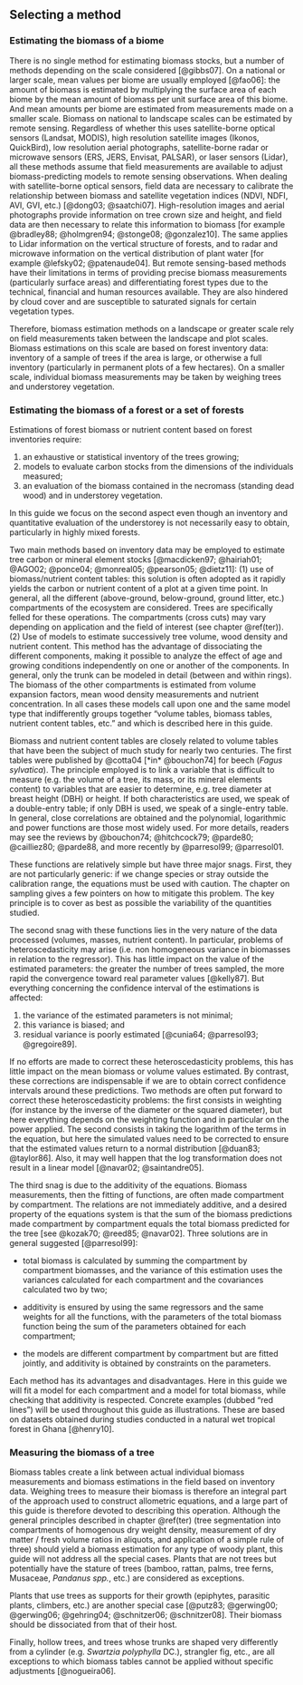 
## Selecting a method

### Estimating the biomass of a biome

There is no single method for estimating biomass stocks, but a number of methods depending on the scale considered [@gibbs07]. On a national or larger scale, mean values per biome are usually employed [@fao06]: the amount of biomass is estimated by multiplying the surface area of each biome by the mean amount of biomass per unit surface area of this biome. And mean amounts per biome are estimated from measurements made on a smaller scale. Biomass on national to landscape scales can be estimated by remote sensing. Regardless of whether this uses satellite-borne optical sensors (Landsat, MODIS), high resolution satellite images (Ikonos, QuickBird), low resolution aerial photographs, satellite-borne radar or microwave sensors (ERS, JERS, Envisat, PALSAR), or laser sensors (Lidar), all these methods assume that field measurements are available to adjust biomass-predicting models to remote sensing observations. When dealing with satellite-borne optical sensors, field data are necessary to calibrate the relationship between biomass and satellite vegetation indices (NDVI, NDFI, AVI, GVI, etc.) [@dong03; @saatchi07]. High-resolution images and aerial photographs provide information on tree crown size and height, and field data are then necessary to relate this information to biomass [for example @bradley88; @holmgren94; @stonge08; @gonzalez10]. The same applies to Lidar information on the vertical structure of forests, and to radar and microwave information on the vertical distribution of plant water [for example @lefsky02; @patenaude04]. But remote sensing-based methods have their limitations in terms of providing precise biomass measurements (particularly surface areas) and differentiating forest types due to the technical, financial and human resources available. They are also hindered by cloud cover and are susceptible to saturated signals for certain vegetation types.

Therefore, biomass estimation methods on a landscape or greater scale rely on field measurements taken between the landscape and plot scales. Biomass estimations on this scale are based on forest inventory data: inventory of a sample of trees if the area is large, or otherwise a full inventory (particularly in permanent plots of a few hectares). On a smaller scale, individual biomass measurements may be taken by weighing trees and understorey vegetation.

### Estimating the biomass of a forest or a set of forests

Estimations of forest biomass or nutrient content based on forest inventories require:

1. an exhaustive or statistical inventory of the trees growing;
2. models to evaluate carbon stocks from the dimensions of the individuals measured;
3. an evaluation of the biomass contained in the necromass (standing dead wood) and in understorey vegetation.

In this guide we focus on the second aspect even though an inventory and quantitative evaluation of the understorey is not necessarily easy to obtain, particularly in highly mixed forests.

Two main methods based on inventory data may be employed to estimate tree carbon or mineral element stocks [@macdicken97; @hairiah01; @AGO02; @ponce04; @monreal05; @pearson05; @dietz11]:
(1) use of biomass/nutrient content tables: this solution is often adopted as it rapidly yields the carbon or nutrient content of a plot at a given time point. In general, all the different (above-ground, below-ground, ground litter, etc.) compartments of the ecosystem are considered. Trees are specifically felled for these operations. The compartments (cross cuts) may vary depending on application and the field of interest (see chapter \@ref(ter)). (2) Use of models to estimate successively tree volume, wood density and nutrient content. This method has the advantage of dissociating the different components, making it possible to analyze the effect of age and growing conditions independently on one or another of the components. In general, only the trunk can be modeled in detail (between and within rings). The biomass of the other compartments is estimated from volume expansion factors, mean wood density measurements and nutrient concentration. In all cases these models call upon one and the same model type that indifferently groups together "volume tables, biomass tables, nutrient content tables, etc." and which is described here in this guide.

Biomass and nutrient content tables are closely related to volume tables that have been the subject of much study for nearly two centuries. The first tables were published by @cotta04 [*in* @bouchon74] for beech (*Fagus sylvatica*). The principle employed is to link a variable that is difficult to measure (e.g. the volume of a tree, its mass, or its mineral elements content) to variables that are easier to determine, e.g. tree diameter at breast height (DBH) or height. If both characteristics are used, we speak of a double-entry table; if only DBH is used, we speak of a single-entry table. In general, close correlations are obtained and the polynomial, logarithmic and power functions are those most widely used. For more details, readers may see the reviews by @bouchon74; @hitchcock79; @parde80; @cailliez80; @parde88, and more recently by @parresol99; @parresol01.

These functions are relatively simple but have three major snags. First, they are not particularly generic: if we change species or stray outside the calibration range, the equations must be used with caution. The chapter on sampling gives a few pointers on how to mitigate this problem. The key principle is to cover as best as possible the variability of the quantities studied.

The second snag with these functions lies in the very nature of the data processed (volumes, masses, nutrient content). In particular, problems of heteroscedasticity may arise (i.e. non homogeneous variance in biomasses in relation to the regressor). This has little impact on the value of the estimated parameters: the greater the number of trees sampled, the more rapid the convergence toward real parameter values [@kelly87]. But everything concerning the confidence interval of the estimations is affected:

1. the variance of the estimated parameters is not minimal;
2. this variance is biased; and 
3. residual variance is poorly estimated [@cunia64; @parresol93; @gregoire89].

If no efforts are made to correct these heteroscedasticity problems, this has little impact on the mean biomass or volume values estimated. By contrast, these corrections are indispensable if we are to obtain correct confidence intervals around these predictions. Two methods are often put forward to correct these heteroscedasticity problems: the first consists in weighting (for instance by the inverse of the diameter or the squared diameter), but here everything depends on the weighting function and in particular on the power applied. The second consists in taking the logarithm of the terms in the equation, but here the simulated values need to be corrected to ensure that the estimated values return to a normal distribution [@duan83; @taylor86]. Also, it may well happen that the log transformation does not result in a linear model [@navar02; @saintandre05].

The third snag is due to the additivity of the equations. Biomass measurements, then the fitting of functions, are often made compartment by compartment. The relations are not immediately additive, and a desired property of the equations system is that the sum of the biomass predictions made compartment by compartment equals the total biomass predicted for the tree [see @kozak70; @reed85; @navar02]. Three solutions are in general suggested [@parresol99]:

- total biomass is calculated by summing the compartment by compartment biomasses, and the variance of this estimation uses the variances calculated for each compartment and the covariances calculated two by two;

- additivity is ensured by using the same regressors and the same weights for all the functions, with the parameters of the total biomass function being the sum of the parameters obtained for each compartment;

- the models are different compartment by compartment but are fitted jointly, and additivity is obtained by constraints on the parameters.

Each method has its advantages and disadvantages. Here in this guide we will fit a model for each compartment and a model for total biomass, while checking that additivity is respected. Concrete examples (dubbed "red lines") will be used throughout this guide as illustrations. These are based on datasets obtained during studies conducted in a natural wet tropical forest in Ghana [@henry10].

### Measuring the biomass of a tree

Biomass tables create a link between actual individual biomass measurements and biomass estimations in the field based on inventory data. Weighing trees to measure their biomass is therefore an integral part of the approach used to construct allometric equations, and a large part of this guide is therefore devoted to describing this operation. Although the general principles described in chapter \@ref(ter) (tree segmentation into compartments of homogenous dry weight density, measurement of dry matter / fresh volume ratios in aliquots, and application of a simple rule of three) should yield a biomass estimation for any type of woody plant, this guide will not address all the special cases. Plants that are not trees but potentially have the stature of trees (bamboo, rattan, palms, tree ferns, Musaceae, *Pandanus spp.*, etc.) are considered as exceptions.

Plants that use trees as supports for their growth (epiphytes, parasitic plants, climbers, etc.) are another special case [@putz83; @gerwing00; @gerwing06; @gehring04; @schnitzer06; @schnitzer08]. Their biomass should be dissociated from that of their host.

Finally, hollow trees, and trees whose trunks are shaped very differently from a cylinder (e.g. *Swartzia polyphylla* DC.), strangler fig, etc., are all exceptions to which biomass tables cannot be applied without specific adjustments [@nogueira06].
